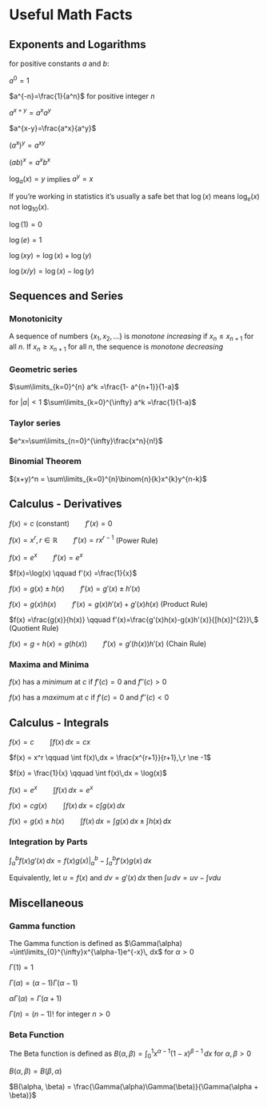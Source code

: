# Useful Math Facts {#math}

## Exponents and Logarithms
for positive constants $a$ and $b$: 

$a^0 = 1$

$a^{-n}=\frac{1}{a^n}$ for positive integer $n$

$a^{x+y}=a^x a^y$

$a^{x-y}=\frac{a^x}{a^y}$

$(a^x)^y=a^{xy}$

$(ab)^x=a^xb^x$


$\log_a(x) = y$ implies $a^{y} = x$

If you're working in statistics it's usually a safe bet that $\log(x)$ means $\log_e(x)$ not $\log_{10}(x)$.

$\log(1) = 0$

$\log(e) = 1$

$\log(xy)=\log(x) + \log(y)$

$\log(x/y)=\log(x)-\log(y)$

## Sequences and Series

### Monotonicity

A sequence of numbers $\{x_1,x_2,\ldots\}$ is *monotone increasing* if $x_n \le x_{n+1}$ for all $n$. If $x_n \ge x_{n+1}$ for all $n$, the sequence is *monotone decreasing*

### Geometric series

$\sum\limits_{k=0}^{n} a^k =\frac{1- a^{n+1}}{1-a}$

for $|a|<1$ $\sum\limits_{k=0}^{\infty} a^k =\frac{1}{1-a}$

### Taylor series

$e^x=\sum\limits_{n=0}^{\infty}\frac{x^n}{n!}$

### Binomial Theorem

$(x+y)^n = \sum\limits_{k=0}^{n}\binom{n}{k}x^{k}y^{n-k}$

## Calculus - Derivatives

$f(x)=c \;(\text{constant}) \qquad f'(x)=0$

$f(x) = x^{r},\, r \in \mathbb{R} \qquad f'(x) = rx^{r-1}$ (Power Rule)

$f(x) = e^x \qquad f'(x) = e^x$

$f(x)=\log(x) \qquad f'(x) =\frac{1}{x}$

$f(x)=g(x)\pm h(x) \qquad f'(x)=g'(x) \pm h'(x)$

$f(x)=g(x)h(x) \qquad f'(x)= g(x)h'(x)+g'(x)h(x)$  (Product Rule)

$f(x) =\frac{g(x)}{h(x)} \qquad f'(x)=\frac{g'(x)h(x)-g(x)h'(x)}{[h(x)]^{2}}\,$  (Quotient Rule)

$f(x)=g \circ h(x) = g(h(x)) \qquad f'(x) = g'(h(x))h'(x)$  (Chain Rule)

### Maxima and Minima

$f(x)$ has a *minimum* at $c$ if $f'(c)=0$ and $f''(c)>0$

$f(x)$ has a *maximum* at $c$ if $f'(c)=0$ and $f''(c)<0$

## Calculus - Integrals

$f(x) = c \qquad \int f(x)\,dx = cx$

$f(x) = x^r \qquad \int f(x)\,dx = \frac{x^{r+1}}{r+1},\,r \ne -1$

$f(x) = \frac{1}{x} \qquad \int f(x)\,dx = \log(x)$

$f(x) = e^x \qquad \int f(x)\,dx = e^x$

$f(x) = cg(x) \qquad \int f(x)\,dx = c \int g(x)\, dx$

$f(x) = g(x)\pm h(x) \qquad \int f(x)\,dx = \int g(x)\, dx \pm \int h(x)\, dx$

### Integration by Parts

$\int_{a}^{b} f(x)g'(x)\, dx = f(x) g(x)|_{a}^{b} - \int_{a}^{b} f'(x)g(x)\, dx$

Equivalently, let $u=f(x)$ and $dv= g'(x)\, dx$ then $\int u\, dv = uv -\int v du$

## Miscellaneous

### Gamma function

The Gamma function is defined as $\Gamma(\alpha) =\int\limits_{0}^{\infty}x^{\alpha-1}e^{-x}\, dx$ for $\alpha > 0$

$\Gamma(1)=1$

$\Gamma(\alpha)=(\alpha-1)\Gamma(\alpha-1)$

$\alpha\Gamma(\alpha)=\Gamma(\alpha+1)$

$\Gamma(n)=(n-1)!$ for integer $n>0$

### Beta Function

The Beta function is defined as $B(\alpha, \beta)=\int_{0}^{1}x^{\alpha-1}(1-x)^{\beta-1}\,dx$ for $\alpha, \beta > 0$

$B(\alpha, \beta) = B(\beta, \alpha)$
 
$B(\alpha, \beta) = \frac{\Gamma(\alpha)\Gamma(\beta)}{\Gamma(\alpha + \beta)}$ 

